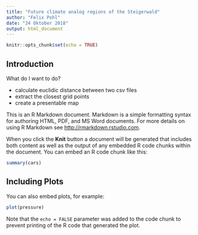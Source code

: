 ```yaml
---
title: "Future climate analog regions of the Steigerwald"
author: "Felix Pohl"
date: "24 Oktober 2018"
output: html_document
---
```



```r
knitr::opts_chunk$set(echo = TRUE)
```

## Introduction

What do I want to do?

- calculate euclidic distance between two csv files
- extract the closest grid points 
- create a presentable map 

This is an R Markdown document. Markdown is a simple formatting syntax for authoring HTML, PDF, and MS Word documents. For more details on using R Markdown see <http://rmarkdown.rstudio.com>.

When you click the **Knit** button a document will be generated that includes both content as well as the output of any embedded R code chunks within the document. You can embed an R code chunk like this:

```r
summary(cars)
```

## Including Plots

You can also embed plots, for example:

```r
plot(pressure)
```

Note that the `echo = FALSE` parameter was added to the code chunk to prevent printing of the R code that generated the plot.
